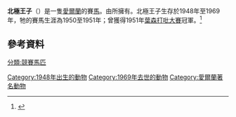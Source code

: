 {{expand|time=2014-07-12T09:29:52+00:00}}
{{infobox racehorse 
| name =北極王子<br>Arctic Prince
| image =
| caption = 
| sire = {{lang|en|Prince Chevalier}}
| grandsire = 
| dam = {{lang|en|Arctic Sun}}
| damsire = 
| sex = [[雄|雄]]
| foaled = 1948年~1969年
| country = {{IRE}}
| colour = 棕毛
| breeder = Joseph McGrath
| owner = Joseph McGrath
| trainer = Willie Stephenson
| record = 5戰2冠
| earnings = 
| honours = [[葉森打吡大賽|葉森打吡大賽]]（1951）
}}

'''北極王子'''（{{lang-en|Arctic Prince}}）是一隻[[愛爾蘭|愛爾蘭]]的賽[[馬|馬]]。由{{tsl|en|Joseph McGrath (politician)|約瑟夫·麥格拉斯 (政治人物)|約瑟夫·麥格拉斯}}所擁有。北極王子生存於1948年至1969年，牠的賽馬生涯為1950至1951年；曾獲得1951年[[葉森打吡大賽|葉森打吡大賽]]冠軍。<ref>{{Cite web |url=http://www.pedigreequery.com/index.php?search_bar=stakes&query_type=stakes&field=view&id=18 |title=歷屆葉森打吡冠軍馬資料 |accessdate=2014-07-12 |archive-date=2014-05-12 |archive-url=https://web.archive.org/web/20140512222633/http://www.pedigreequery.com/index.php?search_bar=stakes&query_type=stakes&field=view&id=18 |dead-url=no }}</ref>

==參考資料==
{{reflist}}

{{動物小作品}}

[[分類:競賽馬匹|分類:競賽馬匹]]
[[Category:1948年出生的動物|Category:1948年出生的動物]]
[[Category:1969年去世的動物|Category:1969年去世的動物]]
[[Category:愛爾蘭著名動物|Category:愛爾蘭著名動物]]